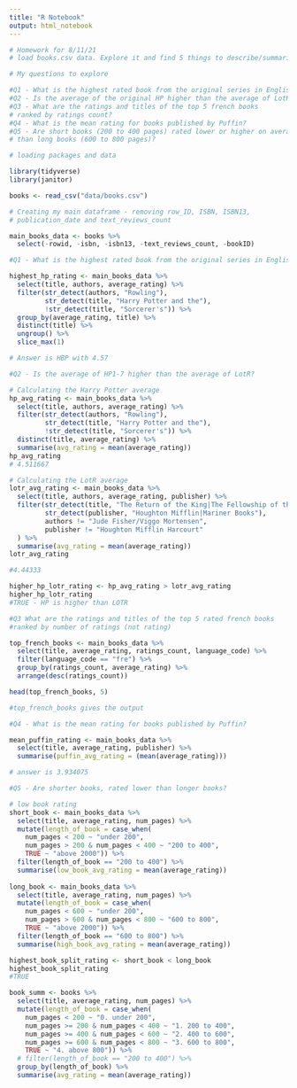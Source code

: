 ```yaml
---
title: "R Notebook"
output: html_notebook
---
```


```r
# Homework for 8/11/21
# load books.csv data. Explore it and find 5 things to describe/summarise

```

```r
# My questions to explore

#Q1 - What is the highest rated book from the original series in English by JK?
#Q2 - Is the average of the original HP higher than the average of LotR?
#Q3 - What are the ratings and titles of the top 5 french books
# ranked by ratings count?
#Q4 - What is the mean rating for books published by Puffin?
#Q5 - Are short books (200 to 400 pages) rated lower or higher on average
# than long books (600 to 800 pages)?
```


```r
# loading packages and data

library(tidyverse)
library(janitor)

books <- read_csv("data/books.csv")
```

```r
# Creating my main dataframe - removing row_ID, ISBN, ISBN13,
# publication_date and text_reviews_count

main_books_data <- books %>%
  select(-rowid, -isbn, -isbn13, -text_reviews_count, -bookID)

```

```r
#Q1 - What is the highest rated book from the original series in English by JK?

highest_hp_rating <- main_books_data %>%
  select(title, authors, average_rating) %>%
  filter(str_detect(authors, "Rowling"),
         str_detect(title, "Harry Potter and the"),
         !str_detect(title, "Sorcerer's")) %>%
  group_by(average_rating, title) %>%
  distinct(title) %>%
  ungroup() %>%
  slice_max(1)

# Answer is HBP with 4.57

```

```r
#Q2 - Is the average of HP1-7 higher than the average of LotR?

# Calculating the Harry Potter average
hp_avg_rating <- main_books_data %>%
  select(title, authors, average_rating) %>%
  filter(str_detect(authors, "Rowling"),
         str_detect(title, "Harry Potter and the"),
         !str_detect(title, "Sorcerer's")) %>%
  distinct(title, average_rating) %>%
  summarise(avg_rating = mean(average_rating))
hp_avg_rating
# 4.511667

# Calculating the LotR average
lotr_avg_rating <- main_books_data %>%
  select(title, authors, average_rating, publisher) %>%
  filter(str_detect(title, "The Return of the King|The Fellowship of the Ring|The Two Towers"),
         str_detect(publisher, "Houghton Mifflin|Mariner Books"), 
         authors != "Jude Fisher/Viggo Mortensen",
         publisher != "Houghton Mifflin Harcourt"
  ) %>%
  summarise(avg_rating = mean(average_rating))
lotr_avg_rating

#4.44333

higher_hp_lotr_rating <- hp_avg_rating > lotr_avg_rating
higher_hp_lotr_rating
#TRUE - HP is higher than LOTR

```

```r
#Q3 What are the ratings and titles of the top 5 rated french books
#ranked by number of ratings (not rating)

top_french_books <- main_books_data %>%
  select(title, average_rating, ratings_count, language_code) %>%
  filter(language_code == "fre") %>%
  group_by(ratings_count, average_rating) %>%
  arrange(desc(ratings_count))

head(top_french_books, 5)

#top_french_books gives the output

```

```r
#Q4 - What is the mean rating for books published by Puffin?

mean_puffin_rating <- main_books_data %>%
  select(title, average_rating, publisher) %>%
  summarise(puffin_avg_rating = (mean(average_rating)))

# answer is 3.934075

```

```r
#Q5 - Are shorter books, rated lower than longer books?

# low book rating 
short_book <- main_books_data %>%
  select(title, average_rating, num_pages) %>%
  mutate(length_of_book = case_when(
    num_pages < 200 ~ "under 200",
    num_pages > 200 & num_pages < 400 ~ "200 to 400",
    TRUE ~ "above 2000")) %>%
  filter(length_of_book == "200 to 400") %>%
  summarise(low_book_avg_rating = mean(average_rating))
  
long_book <- main_books_data %>%
  select(title, average_rating, num_pages) %>%
  mutate(length_of_book = case_when(
    num_pages < 600 ~ "under 200",
    num_pages > 600 & num_pages < 800 ~ "600 to 800",
    TRUE ~ "above 2000")) %>%
  filter(length_of_book == "600 to 800") %>%
  summarise(high_book_avg_rating = mean(average_rating))

highest_book_split_rating <- short_book < long_book
highest_book_split_rating
#TRUE

book_summ <- books %>%
  select(title, average_rating, num_pages) %>%
  mutate(length_of_book = case_when(
    num_pages < 200 ~ "0. under 200",
    num_pages >= 200 & num_pages < 400 ~ "1. 200 to 400",
    num_pages >= 400 & num_pages < 600 ~ "2. 400 to 600",
    num_pages >= 600 & num_pages < 800 ~ "3. 600 to 800",
    TRUE ~ "4. above 800")) %>%
  # filter(length_of_book == "200 to 400") %>%
  group_by(length_of_book) %>%
  summarise(avg_rating = mean(average_rating))

```



